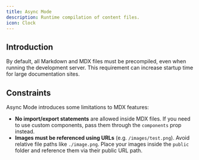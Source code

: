 ```yaml
---
title: Async Mode
description: Runtime compilation of content files.
icon: Clock
---
```


## Introduction

By default, all Markdown and MDX files must be precompiled, even when running the development server. This requirement can increase startup time for large documentation sites.

## Constraints

Async Mode introduces some limitations to MDX features:

- **No import/export statements** are allowed inside MDX files. If you need to use custom components, pass them through the `components` prop instead.
- **Images must be referenced using URLs** (e.g. `/images/test.png`). Avoid relative file paths like `./image.png`. Place your images inside the `public` folder and reference them via their public URL path.
